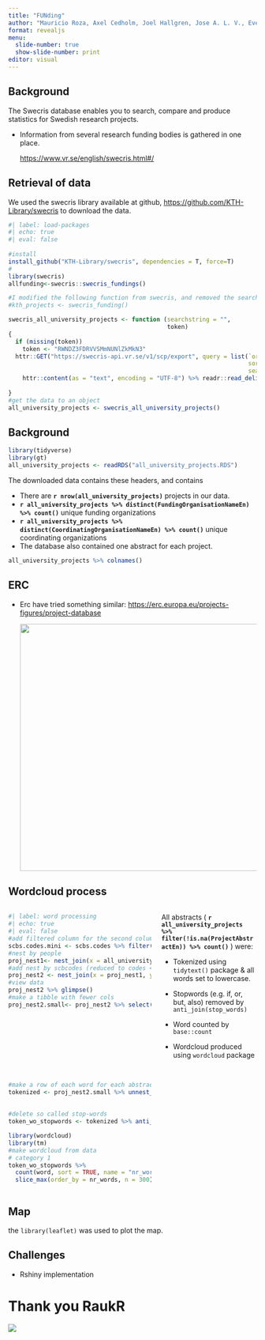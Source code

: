 ```yaml
---
title: "FUNding"
author: "Mauricio Roza, Axel Cedholm, Joel Hallgren, Jose A. L. V., Evelyn Halitzki, Mikael Brink"
format: revealjs
menu:
  slide-number: true
  show-slide-number: print
editor: visual
---
```


## Background

The Swecris database enables you to search, compare and produce statistics for Swedish research projects.

-   Information from several research funding bodies is gathered in one place.

    <https://www.vr.se/english/swecris.html#/>

## Retrieval of data

We used the swecris library available at github, <https://github.com/KTH-Library/swecris> to download the data.

```r
#| label: load-packages
#| echo: true
#| eval: false
 
#install
install_github("KTH-Library/swecris", dependencies = T, force=T)
#
library(swecris)
allfunding<-swecris::swecris_fundings()

#I modified the following function from swecris, and removed the search string that specified KTH
#kth_projects <- swecris_funding()

swecris_all_university_projects <- function (searchstring = "", 
                                             token) 
{
  if (missing(token)) 
    token <- "RWNDZ3FDRVVSMmNUNlZkMkN3"
  httr::GET("https://swecris-api.vr.se/v1/scp/export", query = list(`organizationType[]` = "Universitet", 
                                                                    sortOrder = "desc", sortColumn = "FundingStartDate", 
                                                                    searchText = URLencode(searchstring), token = token)) %>% 
    httr::content(as = "text", encoding = "UTF-8") %>% readr::read_delim(delim = ";", 
                                                                         quote = "\"", show_col_types = FALSE)
}
#get the data to an object
all_university_projects <- swecris_all_university_projects()

```

## Background {.smaller}

```r
library(tidyverse)
library(gt)
all_university_projects <- readRDS("all_university_projects.RDS")
```

The downloaded data contains these headers, and contains

-   There are **`r nrow(all_university_projects)`** projects in our data.
-   **`r all_university_projects %>% distinct(FundingOrganisationNameEn) %>% count()`** unique funding organizations
-   **`r all_university_projects %>% distinct(CoordinatingOrganisationNameEn) %>% count()`** unique coordinating organizations
-   The database also contained one abstract for each project.

```r

all_university_projects %>% colnames()
```

## ERC

-   Erc have tried something similar: <https://erc.europa.eu/projects-figures/project-database>

    ![](erc_screenshot.png){width="500"}

## Wordcloud process {.smaller}

::: columns
::: {.column width="60%"}
```r
#| label: word processing
#| echo: true
#| eval: false
#add filtered column for the second column
scbs.codes.mini <- scbs.codes %>% filter(scb_code <10)
#nest by people
proj_nest1<- nest_join(x = all_university_projects, y = involved.people, by = "ProjectId")
#add nest by scbcodes (reduced to codes <10)
proj_nest2 <- nest_join(x = proj_nest1, y = scbs.codes.mini, by = "ProjectId")
#view data
proj_nest2 %>% glimpse()
#make a tibble with fewer cols
proj_nest2.small<- proj_nest2 %>% select(ProjectId,
                                         ProjectAbstractEn,
                                         CoordinatingOrganisationNameEn, 
                                         FundingsSek,
                                         FundingYear,
                                         CoordinatingOrganisationTypeOfOrganisationEn,
                                         FundingOrganisationTypeOfOrganisationEn,
                                         involved.people, 
                                         scbs.codes.mini)


#make a row of each word for each abstract
tokenized <- proj_nest2.small %>% unnest_tokens(word, 
                                                input = ProjectAbstractEn, 
                                                to_lower = T)
#delete so called stop-words
token_wo_stopwords <- tokenized %>% anti_join(stop_words)

library(wordcloud)
library(tm)
#make wordcloud from data
# category 1
token_wo_stopwords %>% 
  count(word, sort = TRUE, name = "nr_words") %>%  
  slice_max(order_by = nr_words, n = 300) %>% {wordcloud(.$word, .$nr_words)}
```
:::

::: {.column width="40%"}
All abstracts ( **`r all_university_projects %>% filter(!is.na(ProjectAbstractEn)) %>% count()`** ) were:

-   Tokenized using `tidytext()` package & all words set to lowercase.

-   Stopwords (e.g. if, or, but, also) removed by `anti_join(stop_words)`

-   Word counted by `base::count`

-   Wordcloud produced using `wordcloud` package
:::
:::

## Map

the `library(leaflet)` was used to plot the map.

## Challenges

-   Rshiny implementation

# **Thank you RaukR**

![](group_pic.jpg){fig-align="center"}
